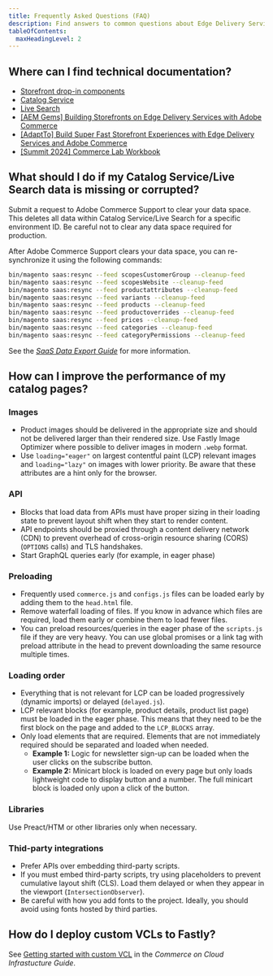 ```yaml
---
title: Frequently Asked Questions (FAQ)
description: Find answers to common questions about Edge Delivery Services for Adobe Commerce storefronts.
tableOfContents:
  maxHeadingLevel: 2
---
```


## Where can I find technical documentation?

- [Storefront drop-in components](https://experienceleague.adobe.com/developer/commerce/storefront/)
- [Catalog Service](https://experienceleague.adobe.com/en/docs/commerce/catalog-service/guide-overview)
- [Live Search](https://experienceleague.adobe.com/en/docs/commerce/live-search/overview)
- [[AEM Gems] Building Storefronts on Edge Delivery Services with Adobe Commerce](https://experienceleaguecommunities.adobe.com/t5/adobe-experience-manager/aem-gems-building-storefronts-on-edge-delivery-services-with/m-p/652692)
- [[AdaptTo] Build Super Fast Storefront Experiences with Edge Delivery Services and Adobe Commerce](https://adapt.to/2023/schedule/build-super-fast-storefront-experiences-with-edge-delivery-services-and-adobe-commerce)
- [[Summit 2024] Commerce Lab Workbook](https://bit.ly/L445-workbook)

## What should I do if my Catalog Service/Live Search data is missing or corrupted?

Submit a request to Adobe Commerce Support to clear your data space. This deletes all data within Catalog Service/Live Search for a specific environment ID. Be careful not to clear any data space required for production.

After Adobe Commerce Support clears your data space, you can re-synchronize it using the following commands:

```bash
bin/magento saas:resync --feed scopesCustomerGroup --cleanup-feed
bin/magento saas:resync --feed scopesWebsite --cleanup-feed
bin/magento saas:resync --feed productattributes --cleanup-feed
bin/magento saas:resync --feed variants --cleanup-feed
bin/magento saas:resync --feed products --cleanup-feed
bin/magento saas:resync --feed productoverrides --cleanup-feed
bin/magento saas:resync --feed prices --cleanup-feed
bin/magento saas:resync --feed categories --cleanup-feed
bin/magento saas:resync --feed categoryPermissions --cleanup-feed
```

See the [_SaaS Data Export Guide_](https://experienceleague.adobe.com/en/docs/commerce/saas-data-export/overview) for more information.

## How can I improve the performance of my catalog pages?

### Images

- Product images should be delivered in the appropriate size and should not be delivered larger than their rendered size. Use Fastly Image Optimizer where possible to deliver images in modern `.webp` format.
- Use `loading="eager"` on largest contentful paint (LCP) relevant images and `loading="lazy"` on images with lower priority. Be aware that these attributes are a hint only for the browser.

### API

- Blocks that load data from APIs must have proper sizing in their loading state to prevent layout shift when they start to render content.
- API endpoints should be proxied through a content delivery network (CDN) to prevent overhead of cross-origin resource sharing (CORS) (`OPTIONS` calls) and TLS handshakes.
- Start GraphQL queries early (for example, in eager phase)

### Preloading

- Frequently used `commerce.js` and `configs.js` files can be loaded early by adding them to the `head.html` file.
- Remove waterfall loading of files. If you know in advance which files are required, load them early or combine them to load fewer files.
- You can preload resources/queries in the eager phase of the `scripts.js` file if they are very heavy. You can use global promises or a link tag with preload attribute in the head to prevent downloading the same resource multiple times.

### Loading order

- Everything that is not relevant for LCP can be loaded progressively (dynamic imports) or delayed (`delayed.js`).
- LCP relevant blocks (for example, product details, product list page) must be loaded in the eager phase. This means that they need to be the first block on the page and added to the `LCP_BLOCKS` array.
- Only load elements that are required. Elements that are not immediately required should be separated and loaded when needed.
  - **Example 1:** Logic for newsletter sign-up can be loaded when the user clicks on the subscribe button.
  - **Example 2:** Minicart block is loaded on every page but only loads lightweight code to display button and a number. The full minicart block is loaded only upon a click of the button.

### Libraries

Use Preact/HTM or other libraries only when necessary.

### Thid-party integrations

- Prefer APIs over embedding third-party scripts.
- If you must embed third-party scripts, try using placeholders to prevent cumulative layout shift (CLS). Load them delayed or when they appear in the viewport (`IntersectionObserver`).
- Be careful with how you add fonts to the project. Ideally, you should avoid using fonts hosted by third parties.

## How do I deploy custom VCLs to Fastly?

See [Getting started with custom VCL](https://experienceleague.adobe.com/en/docs/commerce-cloud-service/user-guide/cdn/custom-vcl-snippets/fastly-vcl-custom-snippets) in the _Commerce on Cloud Infrastucture Guide_.
